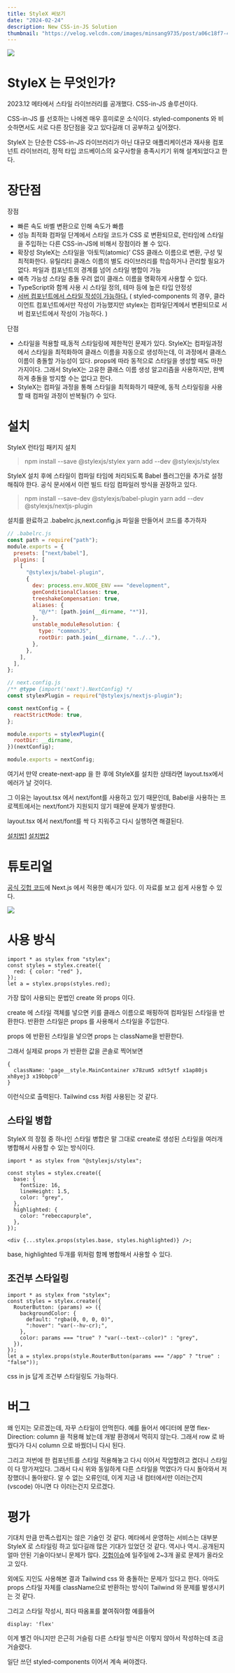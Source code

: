 ```yaml
---
title: StyleX 써보기
date: "2024-02-24"
description: New CSS-in-JS Solution
thumbnail: "https://velog.velcdn.com/images/minsang9735/post/a06c18f7-45bc-4b88-9eee-973e7b87a80f/image.png"
---
```


![](https://velog.velcdn.com/images/minsang9735/post/a06c18f7-45bc-4b88-9eee-973e7b87a80f/image.png)

# StyleX 는 무엇인가?

2023.12 메타에서 스타일 라이브러리를 공개했다.
CSS-in-JS 솔루션이다.

CSS-in-JS 를 선호하는 나에겐 매우 흥미로운 소식이다.
styled-components 와 비슷하면서도 서로 다른 장단점을 갖고 있다길래 더 공부하고 싶어졌다.

StyleX 는 단순한 CSS-in-JS 라이브러리가 아닌 대규모 애플리케이션과 재사용 컴포넌트 라이브러리, 정적 타입 코드베이스의 요구사항을 충족시키기 위해 설계되었다고 한다.

# 장단점

장점

- 빠른 속도
  바벨 변환으로 인해 속도가 빠름
- 성능 최적화
  컴파일 단계에서 스타일 코드가 CSS 로 변환되므로, 런타임에 스타일을 주입하는 다른 CSS-in-JS에 비해서 장점이라 볼 수 있다.
- 확장성
  StyleX는 스타일을 ‘아토믹(atomic)’ CSS 클래스 이름으로 변환, 구성 및 최적화한다. 유틸리티 클래스 이름의 별도 라이브러리를 학습하거나 관리할 필요가 없다.
  파일과 컴포넌트의 경계를 넘어 스타일 병합이 가능
- 예측 가능성
  스타일 충돌 우려 없이 클래스 이름을 명확하게 사용할 수 있다.
- TypeScript와 함께 사용 시 스타일 정의, 테마 등에 높은 타입 안정성
- [서버 컴포넌트에서 스타일 작성이 가능하다.](https://jherr2020.medium.com/stylex-metas-solution-to-scalable-css-0e06972d9bc4) ( styled-components 의 경우, 클라이언트 컴포넌트에서만 작성이 가능했지만 stylex는 컴파일단계에서 변환되므로 서버 컴포넌트에서 작성이 가능하다. )

단점

- 스타일을 적용할 때,동적 스타일링에 제한적인 문제가 있다.
  StyleX는 컴파일과정에서 스타일을 최적화하여 클래스 이름을 자동으로 생성하는데, 이 과정에서 클래스 이름이 충돌할 가능성이 있다.
  props에 따라 동적으로 스타일을 생성할 때도 마찬가지이다.
  그래서 StyleX는 고유한 클래스 이름 생성 알고리즘을 사용하지만, 완벽하게 충돌을 방지할 수는 없다고 한다.
- StyleX는 컴파일 과정을 통해 스타일을 최적화하기 때문에, 동적 스타일링을 사용할 때 컴파일 과정이 반복될(?) 수 있다.

# 설치

StyleX 런타임 패키지 설치

> npm install --save @stylexjs/stylex
> yarn add --dev @stylexjs/stylex

StyleX 설치 후에 스타일이 컴파일 타임에 처리되도록 Babel 플러그인을 추가로 설정해줘야 한다.
공식 문서에서 이런 빌드 타임 컴파일러 방식을 권장하고 있다.

> npm install --save-dev @stylexjs/babel-plugin
> yarn add --dev @stylexjs/nextjs-plugin

설치를 완료하고 .babelrc.js,next.config.js 파일을 만들어서 코드를 추가하자

```js
// .babelrc.js
const path = require("path");
module.exports = {
  presets: ["next/babel"],
  plugins: [
    [
      "@stylexjs/babel-plugin",
      {
        dev: process.env.NODE_ENV === "development",
        genConditionalClasses: true,
        treeshakeCompensation: true,
        aliases: {
          "@/*": [path.join(__dirname, "*")],
        },
        unstable_moduleResolution: {
          type: "commonJS",
          rootDir: path.join(__dirname, "../.."),
        },
      },
    ],
  ],
};
```

```js
// next.config.js
/** @type {import('next').NextConfig} */
const stylexPlugin = require("@stylexjs/nextjs-plugin");

const nextConfig = {
  reactStrictMode: true,
};

module.exports = stylexPlugin({
  rootDir: __dirname,
})(nextConfig);

module.exports = nextConfig;
```

여기서 만약 create-next-app 을 한 후에 StyleX를 설치한 상태라면 layout.tsx에서 에러가 날 것이다.

그 이유는 layout.tsx 에서 next/font를 사용하고 있기 때문인데, Babel을 사용하는 프로젝트에서는 next/font가 지원되지 않기 때문에 문제가 발생한다.

layout.tsx 에서 next/font를 싹 다 지워주고 다시 실행하면 해결된다.

[설치법1](https://stylexjs.com/docs/learn/installation/)
[설치법2](https://stackoverflow.com/questions/77728522/how-to-install-stylex-in-a-new-react-project)

# 튜토리얼

[공식 깃헙 코드](https://github.com/facebook/stylex/tree/main/apps/nextjs-example)에 Next.js 에서 적용한 예시가 있다.
이 자료를 보고 쉽게 사용할 수 있다.

![](https://velog.velcdn.com/images/minsang9735/post/0effb1dd-8e6c-4120-a2b6-12da2437648c/image.png)

# 사용 방식

```tsx
import * as stylex from "stylex";
const styles = stylex.create({
  red: { color: "red" },
});
let a = stylex.props(styles.red);
```

가장 많이 사용되는 문법인 create 와 props 이다.

create 에 스타일 객체를 넣으면 키를 클래스 이름으로 매핑하여 컴파일된 스타일을 반환한다.
반환한 스타일은 props 를 사용해서 스타일을 주입한다.

props 에 반환된 스타일을 넣으면 props 는 className을 반환한다.

그래서 실제로 props 가 반환한 값을 콘솔로 찍어보면

```
{
  className: 'page__style.MainContainer x78zum5 xdt5ytf x1ap80js xh8yej3 x19bbpc0'
}
```

이런식으로 출력된다.
Tailwind css 처럼 사용된는 것 같다.

## 스타일 병합

StyleX 의 장점 중 하나인 스타일 병합은 말 그대로 create로 생성된 스타일을 여러개 병합해서 사용할 수 있는 방식이다.

```tsx
import * as stylex from "@stylexjs/stylex";

const styles = stylex.create({
  base: {
    fontSize: 16,
    lineHeight: 1.5,
    color: "grey",
  },
  highlighted: {
    color: "rebeccapurple",
  },
});

<div {...stylex.props(styles.base, styles.highlighted)} />;
```

base, highlighted 두개를 위처럼 함께 병합해서 사용할 수 있다.

## 조건부 스타일링

```tsx
import * as stylex from "stylex";
const styles = stylex.create({
  RouterButton: (params) => ({
    backgroundColor: {
      default: "rgba(0, 0, 0, 0)",
      ":hover": "var(--hv-cr);",
    },
    color: params === "true" ? "var(--text--color)" : "grey",
  }),
});
let a = stylex.props(style.RouterButton(params === "/app" ? "true" : "false"));
```

css in js 답게 조건부 스타일링도 가능하다.

# 버그

왜 인지는 모르겠는데, 자꾸 스타일이 안먹힌다.
예를 들어서 에디터에 분명 flex-Direction: column 을 적용해 놨는데
개발 환경에서 먹히지 않는다.
그래서 row 로 바꿨다가 다시 column 으로 바꿨더니 다시 된다.

그리고 저번에 한 컴포넌트를 스타일 적용해놓고 다시 이어서 작업할려고 켰더니 스타일이 다 망가져있다.
그래서 다시 위와 동일하게 다른 스타일을 먹였다가 다시 돌아와서 저장했더니 돌아왔다.
알 수 없는 오류인데, 이게 지금 내 컴터에서만 이러는건지 (vscode) 아니면 다 이러는건지 모르겠다.

# 평가

기대치 만큼 만족스럽지는 않은 기술인 것 같다.
메타에서 운영하는 서비스는 대부분 StyleX 로 스타일링 하고 있다길래 많은 기대가 있었던 것 같다.
역시나 역시..공개된지 얼마 안된 기술이다보니 문제가 많다.
[깃헙이슈](https://github.com/facebook/stylex/issues)에 일주일에 2~3개 꼴로 문제가 올라오고 있다.

외에도 지인도 사용해본 결과 Tailwind css 와 충돌하는 문제가 있다고 한다.
아마도 props 스타일 자체를 className으로 반환하는 방식이 Tailwind 와 문제를 발생시키는 것 같다.

그리고 스타일 작성시, 죄다 따옴표를 붙여줘야함
예를들어

```
display: 'flex'
```

이게 별건 아니지만 은근히 거슬림
다른 스타일 방식은 이렇지 않아서 작성하는데 조금 거슬렸다.

일단 쓰던 styled-components 이어서 계속 써야겠다.
